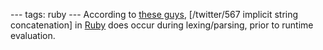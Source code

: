 ---
tags: ruby
---
According to [http://www.ruby-forum.com/topic/143266 these guys], [/twitter/567 implicit string concatenation] in [[Ruby]] does occur during lexing/parsing, prior to runtime evaluation.
